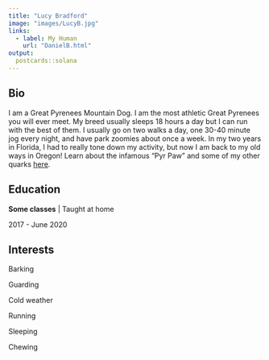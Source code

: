 ```yaml
---
title: "Lucy Bradford"
image: "images/LucyB.jpg"
links:
  - label: My Human
    url: "DanielB.html"
output:
  postcards::solana
---
```

 
## Bio

I am a Great Pyrenees Mountain Dog. I am the most athletic Great Pyrenees you will ever meet. My breed usually sleeps 18 hours a day but I can run with the best of them. I usually go on two walks a day, one 30-40 minute jog every night, and have park zoomies about once a week. In my two years in Florida, I had to really tone down my activity, but now I am back to my old ways in Oregon! Learn about the infamous "Pyr Paw" and some of my other quarks [here](https://www.pyradigmgreatpyrenees.com/pyr-facts).

## Education

**Some classes** | Taught at home

2017 - June 2020

## Interests

Barking

Guarding

Cold weather

Running

Sleeping

Chewing
